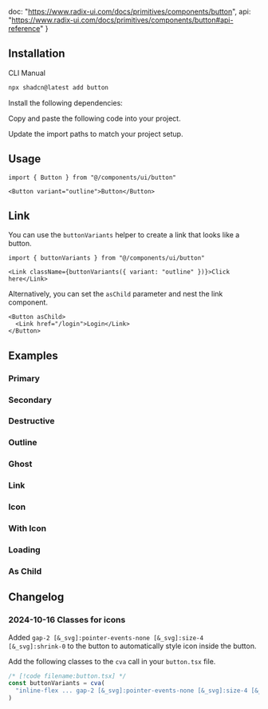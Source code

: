   doc: "https://www.radix-ui.com/docs/primitives/components/button",
  api: "https://www.radix-ui.com/docs/primitives/components/button#api-reference"
}

<ComponentPreview demoName="button-demo"  />

## Installation

<Tabs defaultValue="cli">

<TabsList>
  <TabsTrigger value="cli">CLI</TabsTrigger>
  <TabsTrigger value="manual">Manual</TabsTrigger>
</TabsList>

<TabsContent value="cli">

```bash
npx shadcn@latest add button
```

</TabsContent>

<TabsContent value="manual">

<Steps>

<Step>Install the following dependencies:</Step>

<InstallBlock packageName="@radix-ui/react-slot" />

<Step>Copy and paste the following code into your project.</Step>

<ComponentSource name="button" />

<Step>Update the import paths to match your project setup.</Step>

</Steps>

</TabsContent>

</Tabs>

## Usage


```tsx
import { Button } from "@/components/ui/button"
```

```tsx
<Button variant="outline">Button</Button>
```


## Link

You can use the `buttonVariants` helper to create a link that looks like a button.


```tsx
import { buttonVariants } from "@/components/ui/button"
```

```tsx
<Link className={buttonVariants({ variant: "outline" })}>Click here</Link>
```


Alternatively, you can set the `asChild` parameter and nest the link component.

```tsx
<Button asChild>
  <Link href="/login">Login</Link>
</Button>
```

## Examples

### Primary

<ComponentPreview demoName="button-demo"  />

### Secondary

<ComponentPreview demoName="button-secondary"  />

### Destructive

<ComponentPreview demoName="button-destructive"  />

### Outline

<ComponentPreview demoName="button-outline"  />

### Ghost

<ComponentPreview demoName="button-ghost"  />

### Link

<ComponentPreview demoName="button-link"  />

### Icon

<ComponentPreview demoName="button-icon"  />

### With Icon

<ComponentPreview demoName="button-with-icon"  />

### Loading

<ComponentPreview demoName="button-loading"  />

### As Child

<ComponentPreview demoName="button-as-child"  />

## Changelog

### 2024-10-16 Classes for icons

Added `gap-2 [&_svg]:pointer-events-none [&_svg]:size-4 [&_svg]:shrink-0` to the button to automatically style icon inside the button.

Add the following classes to the `cva` call in your `button.tsx` file.

```js
/* [!code filename:button.tsx] */
const buttonVariants = cva(
  "inline-flex ... gap-2 [&_svg]:pointer-events-none [&_svg]:size-4 [&_svg]:shrink-0"
)